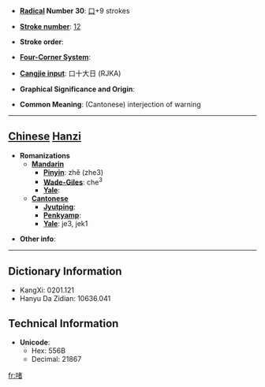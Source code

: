 * '''[[Wiktionary:Chinese radical index| Radical]] Number 30''': [[Wiktionary:Chinese radical index 口|口]]+9 strokes

* '''[[Wiktionary:Chinese total strokes index|Stroke number]]''': [[Wiktionary:Chinese total strokes index 12|12]]

* '''Stroke order''': 

* '''[[Wiktionary:Chinese four corner index|Four-Corner System]]''': 

* '''[[Wiktionary:Chinese Cangjie index|Cangjie input]]''': 口十大日 (RJKA)

* '''Graphical Significance and Origin''': 

* '''Common Meaning''': (Cantonese) interjection of warning

----

== [[Chinese]] [[Hanzi]] ==

* '''Romanizations'''
** '''[[Mandarin]]'''
*** '''[[Pinyin]]''': zhě (zhe3)
*** '''[[Wade-Giles]]''': che<sup>3</sup>
*** '''[[Yale]]''': 
** '''[[Cantonese]]'''
*** '''[[Jyutping]]''':
*** '''[[Penkyamp]]''': 
*** '''[[Yale]]''': je3, jek1

* '''Other info''': 

----

== Dictionary Information ==

* KangXi: 0201.121
* Hanyu Da Zidian: 10636.041

== Technical Information ==

* '''Unicode''':
** Hex: 556B
** Decimal: 21867

[[fr:啫]]
